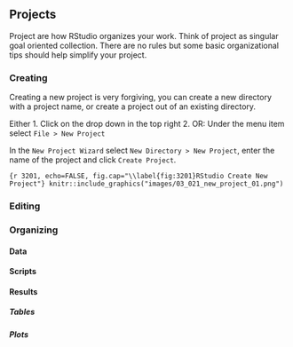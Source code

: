 ## Projects
Project are how RStudio organizes your work. Think of project as singular goal oriented collection. There are no rules but some basic organizational tips should help simplify your project.

### Creating
Creating a new project is very forgiving, you can create a new directory with a project name, or create a project out of an existing directory. 
  
Either 
1. Click on the drop down in the top right
2. OR: Under the menu item select `File > New Project`

In the `New Project Wizard` select `New Directory > New Project`, enter the name of the project and click `Create Project`.

```{r 3201, echo=FALSE, fig.cap="\\label{fig:3201}RStudio Create New Project"}
knitr::include_graphics("images/03_021_new_project_01.png")
```

### Editing 


### Organizing


#### Data

#### Scripts

#### Results

##### Tables

##### Plots


